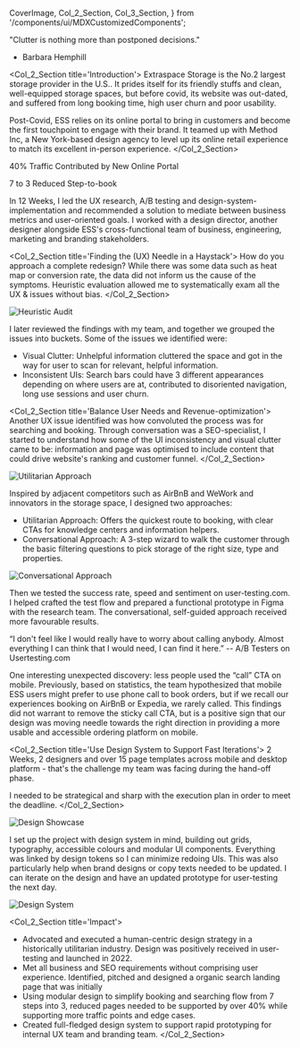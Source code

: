   CoverImage,
  Col_2_Section,
  Col_3_Section,
} from '/components/ui/MDXCustomizedComponents';

<CoverImage src="https://res.cloudinary.com/dtrdipypb/image/upload/v1713936695/ExstraSpace/ess_cover_1x_ken99t.png" />

"Clutter is nothing more than postponed decisions."
- Barbara Hemphill

<Col_2_Section title='Introduction'>
Extraspace Storage is the No.2 largest storage provider in the U.S.. It prides itself for its friendly stuffs and clean, well-equipped storage spaces, but before covid, its website was out-dated, and suffered from long booking time, high user churn and poor usability.

Post-Covid, ESS relies on its online portal to bring in customers and become the first touchpoint to engage with their brand. It teamed up with Method Inc, a New York-based design agency to level up its online retail experience to match its excellent in-person experience.
</Col_2_Section>

40%
Traffic Contributed
by New Online Portal

7 to 3
Reduced Step-to-book

In 12 Weeks, I led the UX research, A/B testing and design-system-implementation and recommended a solution to mediate between business metrics and user-oriented goals. I worked with a design director, another designer alongside ESS's cross-functional team of business, engineering, marketing and branding stakeholders.

<Col_2_Section title='Finding the (UX) Needle in a Haystack'>
How do you approach a complete redesign? While there was some data such as heat map or conversion rate, the data did not inform us the cause of the symptoms. Heuristic evaluation allowed me to systematically exam all the UX & issues without bias.
</Col_2_Section>

![Heuristic Audit](https://res.cloudinary.com/dtrdipypb/image/upload/v1713936697/ExstraSpace/ess_heuristic_eeqnyu.png)

I later reviewed the findings with my team, and together we grouped the issues into buckets. Some of the issues we identified were:
- Visual Clutter:  Unhelpful information cluttered the space and got in the way for user to scan for relevant, helpful information.
- Inconsistent UIs: Search bars could have 3 different appearances depending on where users are at, contributed to disoriented navigation, long use sessions and user churn.

<Col_2_Section title='Balance User Needs and Revenue-optimization'>
Another UX issue identified was how convoluted the process was for searching and booking. Through conversation was a SEO-specialist, I started to understand how some of the UI inconsistency and visual clutter came to be: information and page was optimised to include content that could drive website's ranking and customer funnel.
</Col_2_Section>

![Utilitarian Approach](https://res.cloudinary.com/dtrdipypb/image/upload/v1713936695/ExstraSpace/ess_utilitarian_approach_okv4q7.png)

Inspired by adjacent competitors such as AirBnB and WeWork and innovators in the storage space, I designed two approaches:
- Utilitarian Approach: Offers the quickest route to booking, with clear CTAs for knowledge centers and information helpers.
- Conversational Approach: A 3-step wizard to walk the customer through the basic filtering questions to pick storage of the right size, type and properties.

![Conversational Approach](https://res.cloudinary.com/dtrdipypb/image/upload/v1713936696/ExstraSpace/ess_conversational_approach_qgu0wr.png)

Then we tested the success rate, speed and sentiment on user-testing.com. I helped crafted the test flow and prepared a functional prototype in Figma with the research team.  The conversational, self-guided approach received more favourable results.

“I don't feel like I would really have to worry about calling anybody.
Almost everything I can think that I would need, I can find it here.”
‍-- A/B Testers on Usertesting.com

One interesting unexpected discovery: less people used the “call” CTA on mobile. Previously, based on statistics, the team hypothesized that mobile ESS users might prefer to use phone call to book orders, but if we recall our experiences booking on AirBnB or Expedia, we rarely called. This findings did not warrant to remove the sticky call CTA, but is a positive sign that our design was moving needle towards the right direction in providing a more usable and accessible ordering platform on mobile.

<Col_2_Section title='Use Design System to Support Fast Iterations'>
2 Weeks, 2 designers and over 15 page templates across mobile and desktop platform - that's the challenge my team was facing during the hand-off phase.

I needed to be strategical and sharp with the execution plan in order to meet the deadline.
</Col_2_Section>

![Design Showcase](https://res.cloudinary.com/dtrdipypb/image/upload/v1713936698/ExstraSpace/ess_cover_ggqlaz.png)

I set up the project with design system in mind, building out grids, typography, accessible colours and modular UI components. Everything was linked by design tokens so I can minimize redoing UIs. This was also particularly help when brand designs or copy texts needed to be updated. I can iterate on the design and have an updated prototype for user-testing the next day.

![Design System](https://res.cloudinary.com/dtrdipypb/image/upload/v1713936697/ExstraSpace/ess_ds_c6wnik.png)

<Col_2_Section title='Impact'>
- Advocated and executed a human-centric design strategy in a historically utilitarian industry. Design was positively received in user-testing and launched in 2022.
- Met all business and SEO requirements without comprising user experience. Identified, pitched and designed a organic search landing page that was initially
- Using modular design to simplify booking and searching flow from 7 steps into 3, reduced pages needed to be supported by over 40% while supporting more traffic points and edge cases.
- Created full-fledged design system to support rapid prototyping for internal UX team and branding team.
</Col_2_Section>